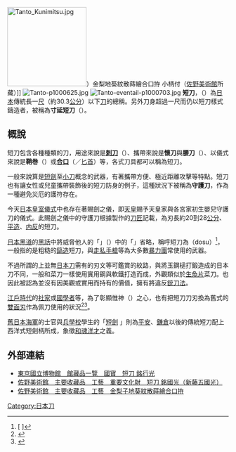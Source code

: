 {{not|匕首}}
[[File:Tanto_Kunimitsu.jpg|180px]]）金梨地葵紋散蒔繪合口拵 小柄付（[[佐野美術館|佐野美術館]]所藏）]]
[[File:Tanto-p1000625.jpg|thumb]]
[[File:Tanto-eventail-p1000703.jpg|thumb]]
'''短刀'''，（{{lang|ja|たんとう}}）為[[日本|日本]]傳統長一[[尺_(單位)|尺]]（約30.3[[公分|公分]]）以下[[刀_(消歧義)|刀]]的總稱。另外刀身超過一尺而仍以短刀樣式鑄造者，被稱為'''寸延短刀'''（{{lang|ja|すんのびたんとう}}）。

==概說==
短刀包含各種種類的刀，用途來說是'''[[刺刀_(日本)|刺刀]]'''（{{lang|ja|さすが}}）、攜帶來說是'''懷刀'''與'''腰刀'''（{{lang|ja|こしがたな}}）、以儀式來說是'''鞘巻'''（{{lang|ja|さやまき}}）或'''[[合口|合口]]'''（{{lang|ja|あいくち}}／[[匕首|匕首]]）等，各式刀具都可以稱為短刀。

一般來說算是[[短劍|短劍]]至[[小刀|小刀]]概念的武器，有著攜帶方便、極近距離攻擊等特點。短刀也有讓女性或兒童攜帶裝飾後的短刀防身的例子，這種狀況下被稱為'''守護刀'''，作為一種避免災厄的護符存在。

今天[[日本皇室儀式|日本皇室儀式]]中也存在著賜劍之儀，即[[天皇|天皇]]賜予天皇家與各宮家初生嬰兒守護刀的儀式。此賜劍之儀中的守護刀根據製作的[[刀匠|刀匠]]記載，為刃長約20到28[[公分|公分]]、[[日本刀#鍛造種類|平造]]、[[日本刀#反的種類|内反]]的短刀。

[[日本黑道|日本黑道]]的[[黑話|黑話]]中將威脅他人的「{{lang|ja|脅す}}」（{{lang|ja|おどす}}）中的「{{lang|ja|お}}」省略，稱呼短刀為{{lang|ja|ドス}}（dosu）<ref>[{{Cite web |url=http://gogen-allguide.com/to/dosu.html |script-title=ja:ドス - 語源由来辞典 |accessdate=2008-11-15 |archive-date=2008-11-04 |archive-url=https://web.archive.org/web/20081104092421/http://gogen-allguide.com/to/dosu.html |dead-url=no }} {{lang|ja|ドス - 語源由来辞典}}]</ref>，一般指的是粗糙的[[日本刀#鍛造種類|鎬造]]短刀，與[[走私|走私]][[手槍|手槍]]等為大多數[[暴力團|暴力團]]常使用的武器。

不過所謂的{{lang|ja|ドス}}上並無[[日本刀|日本刀]]需有的刃文等可鑑賞的紋路，與將玉鋼槌打鍛造成的日本刀不同，{{lang|ja|ドス}}一般和菜刀一樣使用實用鋼與軟鐵打造而成，外觀類似於[[生魚片|生魚片]]菜刀。{{lang|ja|ドス}}也因此被認為並沒有因美觀或實用而持有的價值，擁有{{lang|ja|ドス}}將違反[[銃刀法|銃刀法]]。

[[江戶時代|江戶時代]]的[[社家|社家]]或[[國學者|國學者]]等，為了彰顯惟神（{{lang|ja|かんながら}}）之心，也有把短刀刀刃換為舊式的[[劍|雙面刃]]作為佩刀使用的狀況<ref>[https://web.archive.org/web/20090804053702/http://www.atsutajingu.or.jp/event/tenji0702.htm {{lang|ja|今月の展示品}}]</ref><ref>[https://web.archive.org/web/20070519013943/http://www.pref.ishikawa.jp/kyoiku/bunkazai/kougeihin/1.htm {{lang|ja|色絵雉香炉・銘吉光・短刀無銘貞宗}}]</ref>。

[[大日本帝國海軍|舊日本海軍]]的士官與[[海軍兵學校|兵學校]]學生的「[http://www.h4.dion.ne.jp/~t-ohmura/gunto_057.htm 短劍] {{Wayback|url=http://www.h4.dion.ne.jp/~t-ohmura/gunto_057.htm |date=20080605043534 }}」則為[[平安時代|平安]]、[[鎌倉時代|鎌倉]]以後的傳統短刀配上西洋式短劍柄所成，象徵[[和魂洋才|和魂洋才]]之義。

==外部連結==
*[http://www.tnm.jp/jp/servlet/Con?processId=00&ref=2&Q1=&Q2=&Q3=&Q4=________62___&Q5=&F1=&F2=&pageId=E15&colid=F19967 東京國立博物館　館藏品一覽　國寶　短刀 銘行光]
*[https://web.archive.org/web/20090327044718/http://www.sanobi.or.jp/bijutsukan/collection/34.html 佐野美術館　主要收藏品　工藝　重要文化財　短刀 銘國光（新藤五國光）]
*[https://web.archive.org/web/20090327044803/http://www.sanobi.or.jp/bijutsukan/collection/45.html 佐野美術館　主要收藏品　工藝　金梨子地葵紋散蒔繪合口拵]

[[Category:日本刀|Category:日本刀]]